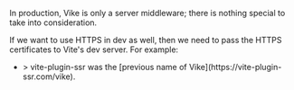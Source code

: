 
In production, Vike is only a server middleware; there is nothing special to take into consideration.

If we want to use HTTPS in dev as well, then we need to pass the HTTPS certificates to Vite's dev server. For example:
 - <Example timestamp="2021.07" repo="aral/vite-plugin-ssr-with-tls" />
   > vite-plugin-ssr was the [previous name of Vike](https://vite-plugin-ssr.com/vike).
